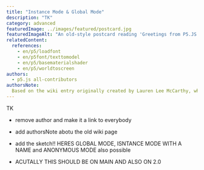 ```yaml
---
title: "Instance Mode & Global Mode"
description: "TK"
category: advanced
featuredImage: ../images/featured/postcard.jpg
featuredImageAlt: "An old-style postcard reading 'Greetings from P5.JS 2.0'"
relatedContent:
  references:
    - en/p5/loadfont
    - en/p5font/texttomodel
    - en/p5/basematerialshader
    - en/p5/worldtoscreen
authors:
  - p5.js all-contributors
authorsNote:
  Based on the wiki entry originally created by Lauren Lee McCarthy, who created p5.js in 2013. Maintined collectively since 2025.
---
```


TK

* remove author and make it a link to everybody

* add authorsNote abotu the old wiki page

* add the sketch!! HERES GLOBAL MODE, ISNTANCE MODE WITH A NAME and ANONYMOUS MODE also possible

* ACUTALLY THIS SHOULD BE ON MAIN AND ALSO ON 2.0